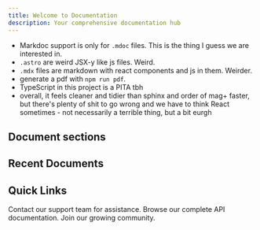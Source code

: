```yaml
---
title: Welcome to Documentation
description: Your comprehensive documentation hub
---
```



- Markdoc support is only for `.mdoc` files. This is the thing I guess we are interested in.
- `.astro` are weird JSX-y like js files. Weird.
- `.mdx` files are markdown with react components and js in them. Weirder.
- generate a pdf with `npm run pdf`.
- TypeScript in this project is a PITA tbh
- overall, it feels cleaner and tidier than sphinx and order of mag+ faster, but there's plenty of shit to go wrong and we have to think React sometimes - not necessarily a terrible thing, but a bit eurgh

## Document sections

<DocsSections />



## Recent Documents

<RecentDocs />

## Quick Links

<CardGrid>
  <Card title="Need Help?" icon="question">
    Contact our support team for assistance.
  </Card>
  <Card title="API Reference" icon="setting">
    Browse our complete API documentation.
  </Card>
  <Card title="Community" icon="discord">
    Join our growing community.
  </Card>
</CardGrid>
